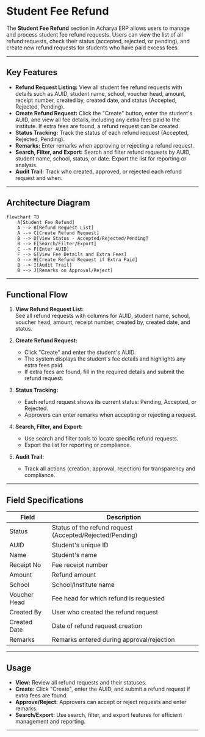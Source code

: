 # Student Fee Refund

The **Student Fee Refund** section in Acharya ERP allows users to manage and process student fee refund requests. Users can view the list of all refund requests, check their status (accepted, rejected, or pending), and create new refund requests for students who have paid excess fees.

---

## Key Features

- **Refund Request Listing:** View all student fee refund requests with details such as AUID, student name, school, voucher head, amount, receipt number, created by, created date, and status (Accepted, Rejected, Pending).
- **Create Refund Request:** Click the "Create" button, enter the student's AUID, and view all fee details, including any extra fees paid to the institute. If extra fees are found, a refund request can be created.
- **Status Tracking:** Track the status of each refund request (Accepted, Rejected, Pending).
- **Remarks:** Enter remarks when approving or rejecting a refund request.
- **Search, Filter, and Export:** Search and filter refund requests by AUID, student name, school, status, or date. Export the list for reporting or analysis.
- **Audit Trail:** Track who created, approved, or rejected each refund request and when.

---

## Architecture Diagram

```mermaid
flowchart TD
    A[Student Fee Refund]
    A --> B[Refund Request List]
    A --> C[Create Refund Request]
    B --> D[View Status - Accepted/Rejected/Pending]
    B --> E[Search/Filter/Export]
    C --> F[Enter AUID]
    F --> G[View Fee Details and Extra Fees]
    G --> H[Create Refund Request if Extra Paid]
    B --> I[Audit Trail]
    B --> J[Remarks on Approval/Reject]
```

---

## Functional Flow

1. **View Refund Request List:**  
   See all refund requests with columns for AUID, student name, school, voucher head, amount, receipt number, created by, created date, and status.

2. **Create Refund Request:**  
   - Click "Create" and enter the student's AUID.
   - The system displays the student's fee details and highlights any extra fees paid.
   - If extra fees are found, fill in the required details and submit the refund request.

3. **Status Tracking:**  
   - Each refund request shows its current status: Pending, Accepted, or Rejected.
   - Approvers can enter remarks when accepting or rejecting a request.

4. **Search, Filter, and Export:**  
   - Use search and filter tools to locate specific refund requests.
   - Export the list for reporting or compliance.

5. **Audit Trail:**  
   - Track all actions (creation, approval, rejection) for transparency and compliance.

---

## Field Specifications

| Field         | Description                                  |
|---------------|----------------------------------------------|
| Status        | Status of the refund request (Accepted/Rejected/Pending) |
| AUID          | Student's unique ID                          |
| Name          | Student's name                               |
| Receipt No    | Fee receipt number                           |
| Amount        | Refund amount                                |
| School        | School/Institute name                        |
| Voucher Head  | Fee head for which refund is requested       |
| Created By    | User who created the refund request          |
| Created Date  | Date of refund request creation              |
| Remarks       | Remarks entered during approval/rejection    |

---

## Usage

- **View:** Review all refund requests and their statuses.
- **Create:** Click "Create", enter the AUID, and submit a refund request if extra fees are found.
- **Approve/Reject:** Approvers can accept or reject requests and enter remarks.
- **Search/Export:** Use search, filter, and export features for efficient management and reporting.

---
